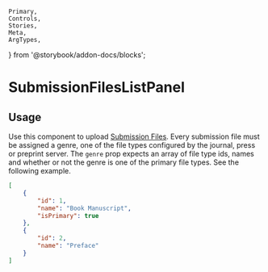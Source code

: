 	Primary,
	Controls,
	Stories,
	Meta,
	ArgTypes,
} from '@storybook/addon-docs/blocks';


<Meta of={SubmissionFilesListPanelStories} />

# SubmissionFilesListPanel

## Usage

Use this component to upload [Submission Files](https://docs.pkp.sfu.ca/dev/documentation/en/submission-files). Every submission file must be assigned a genre, one of the file types configured by the journal, press or preprint server. The `genre` prop expects an array of file type ids, names and whether or not the genre is one of the primary file types. See the following example.

```json
[
	{
		"id": 1,
		"name": "Book Manuscript",
		"isPrimary": true
	},
	{
		"id": 2,
		"name": "Preface"
	}
]
```

<Primary />
<ArgTypes />
